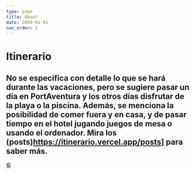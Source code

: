 ```yaml
---
type: page
title: About
date: 2099-01-01
nav_order: 1
---
```


# Itinerario

No se especifica con detalle lo que se hará durante las vacaciones, pero se sugiere pasar un día en PortAventura y los otros días disfrutar de la playa o la piscina. Además, se menciona la posibilidad de comer fuera y en casa, y de pasar tiempo en el hotel jugando juegos de mesa o usando el ordenador.
Mira los (posts)https://itinerario.vercel.app/posts] para saber más.
----

<a class="top-link hide" href="#copyright">©</a>
<a name="copyright"></a>
